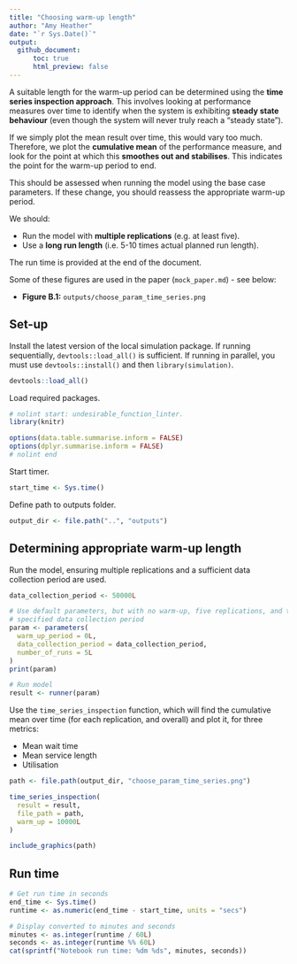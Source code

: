 ```yaml
---
title: "Choosing warm-up length"
author: "Amy Heather"
date: "`r Sys.Date()`"
output:
  github_document:
      toc: true
      html_preview: false
---
```


A suitable length for the warm-up period can be determined using the **time series inspection approach**. This involves looking at performance measures over time to identify when the system is exhibiting **steady state behaviour** (even though the system will never truly reach a "steady state").

If we simply plot the mean result over time, this would vary too much. Therefore, we plot the **cumulative mean** of the performance measure, and look for the point at which this **smoothes out and stabilises**. This indicates the point for the warm-up period to end.

This should be assessed when running the model using the base case parameters. If these change, you should reassess the appropriate warm-up period.

We should:

* Run the model with **multiple replications** (e.g. at least five).
* Use a **long run length** (i.e. 5-10 times actual planned run length).

The run time is provided at the end of the document.

Some of these figures are used in the paper (`mock_paper.md`) - see below:

* **Figure B.1:** `outputs/choose_param_time_series.png`

## Set-up

Install the latest version of the local simulation package. If running sequentially, `devtools::load_all()` is sufficient. If running in parallel, you must use `devtools::install()` and then `library(simulation)`.

```r
devtools::load_all()
```

Load required packages.

```r
# nolint start: undesirable_function_linter.
library(knitr)

options(data.table.summarise.inform = FALSE)
options(dplyr.summarise.inform = FALSE)
# nolint end
```

Start timer.

```r
start_time <- Sys.time()
```

Define path to outputs folder.

```r
output_dir <- file.path("..", "outputs")
```

## Determining appropriate warm-up length

Run the model, ensuring multiple replications and a sufficient data collection period are used.

```r
data_collection_period <- 50000L

# Use default parameters, but with no warm-up, five replications, and the
# specified data collection period
param <- parameters(
  warm_up_period = 0L,
  data_collection_period = data_collection_period,
  number_of_runs = 5L
)
print(param)

# Run model
result <- runner(param)
```

Use the `time_series_inspection` function, which will find the cumulative mean over time (for each replication, and overall) and plot it, for three metrics:

* Mean wait time
* Mean service length
* Utilisation

```r
path <- file.path(output_dir, "choose_param_time_series.png")

time_series_inspection(
  result = result,
  file_path = path,
  warm_up = 10000L
)
```

```r
include_graphics(path)
```

## Run time

```r
# Get run time in seconds
end_time <- Sys.time()
runtime <- as.numeric(end_time - start_time, units = "secs")

# Display converted to minutes and seconds
minutes <- as.integer(runtime / 60L)
seconds <- as.integer(runtime %% 60L)
cat(sprintf("Notebook run time: %dm %ds", minutes, seconds))
```
